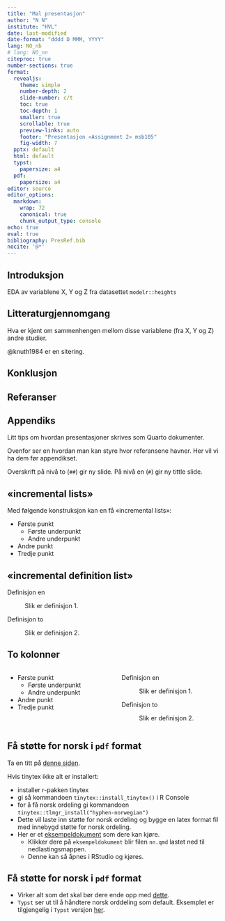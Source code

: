 ```yaml
---
title: "Mal presentasjon"
author: "N N"
institute: "HVL"
date: last-modified
date-format: "dddd D MMM, YYYY"
lang: NO_nb
# lang: NO_nn
citeproc: true
number-sections: true
format:
  revealjs: 
    theme: simple
    number-depth: 2
    slide-number: c/t
    toc: true
    toc-depth: 1
    smaller: true
    scrollable: true
    preview-links: auto
    footer: "Presentasjon «Assignment 2» msb105"
    fig-width: 7
  pptx: default
  html: default
  typst:
    papersize: a4
  pdf:
    papersize: a4
editor: source
editor_options:
  markdown:
    wrap: 72
    canonical: true
    chunk_output_type: console
echo: true
eval: true
bibliography: PresRef.bib
nocite: '@*'
---
```


## Introduksjon

EDA av variablene X, Y og Z fra datasettet `modelr::heights`

## Litteraturgjennomgang

Hva er kjent om sammenhengen mellom disse variablene (fra X, Y og Z)
andre studier.

@knuth1984 er en sitering.

## Konklusjon

## Referanser

::: {#refs}
:::

## Appendiks

Litt tips om hvordan presentasjoner skrives som Quarto dokumenter.

Ovenfor ser en hvordan man kan styre hvor referansene havner. Her vil vi
ha dem før appendikset.

Overskrift på nivå to (`##`) gir ny slide. På nivå en (`#`) gir ny
tittle slide.

## «incremental lists»

Med følgende konstruksjon kan en få «incremental lists»:

::: incremental
-   Første punkt
    -   Første underpunkt
    -   Andre underpunkt
-   Andre punkt
-   Tredje punkt
:::

## «incremental definition list»

::: incremental

Definisjon en

:   Slik er definisjon 1.

Definisjon to

:   Slik er definisjon 2.
:::

## To kolonner

::::::: columns
:::: {.column width="50%"}
::: incremental
-   Første punkt
    -   Første underpunkt
    -   Andre underpunkt
-   Andre punkt
-   Tredje punkt
:::
::::

:::: {.column width="50%"}
::: incremental

Definisjon en

:   Slik er definisjon 1.

Definisjon to

:   Slik er definisjon 2.
:::
::::
:::::::

## Få støtte for norsk i `pdf` format

Ta en titt på [denne siden](https://yihui.org/tinytex/).

Hvis tinytex ikke alt er installert:

-   installer r-pakken tinytex
-   gi så kommandoen `tinytex::install_tinytex()` i R Console
-   for å få norsk ordeling gi kommandoen
    `tinytex::tlmgr_install("hyphen-norwegian")`
-   Dette vil laste inn støtte for norsk ordeling og bygge en latex
    format fil med innebygd støtte for norsk ordeling.
-   Her er et [eksempeldokument](nn.qmd){download="nn.qmd"} som dere kan
    kjøre.
    -   Klikker dere på `eksempeldokument` blir filen `nn.qmd` lastet
        ned til nedlastingsmappen.
    -   Denne kan så åpnes i RStudio og kjøres.

## Få støtte for norsk i `pdf` format

-   Virker alt som det skal bør dere ende opp med [dette](nn_Tex.pdf).
-   `Typst` ser ut til å håndtere norsk orddeling som default. Eksemplet
    er tilgjengelig i `Typst` versjon [her](nn_Typst.pdf).
